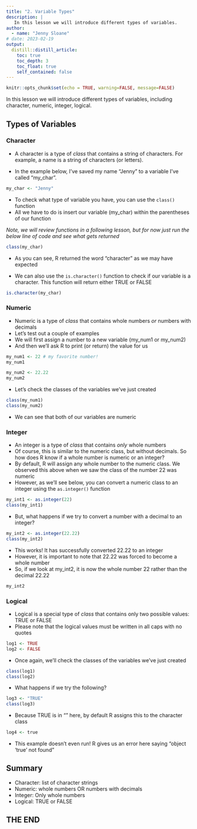 ```yaml
---
title: "2. Variable Types"
description: |
   In this lesson we will introduce different types of variables.
author:
  - name: "Jenny Sloane"
# date: 2023-02-19
output:
  distill::distill_article:
    toc: true
    toc_depth: 3
    toc_float: true
    self_contained: false
---
```


```r
knitr::opts_chunk$set(echo = TRUE, warning=FALSE, message=FALSE)
```

In this lesson we will introduce different types of variables, including character, numeric, integer, logical. 

## Types of Variables

### Character

- A character is a type of *class* that contains a string of characters. For example, a name is a string of characters (or letters).

- In the example below, I've saved my name "Jenny" to a variable I've called "my_char".

```r
my_char <- "Jenny"
```

- To check what type of variable you have, you can use the `class()` function
- All we have to do is insert our variable (my_char) within the parentheses of our function

*Note, we will review functions in a following lesson, but for now just run the below line of code and see what gets returned*

```r
class(my_char)
```

- As you can see, R returned the word "character" as we may have expected

- We can also use the `is.character()` function to check if our variable is a character. This function will return either TRUE or FALSE

```r
is.character(my_char)
```

### Numeric

- Numeric is a type of *class* that contains whole numbers *or* numbers with decimals
- Let's test out a couple of examples 
- We will first assign a number to a new variable (my_num1 or my_num2)
- And then we'll ask R to print (or return) the value for us

```r
my_num1 <- 22 # my favorite number!
my_num1 

my_num2 <- 22.22
my_num2
```

- Let's check the classes of the variables we've just created

```r
class(my_num1)
class(my_num2)
```

- We can see that both of our variables are numeric

### Integer

- An integer is a type of *class* that contains *only* whole numbers 
- Of course, this is similar to the numeric class, but without decimals. So how does R know if a whole number is numeric or an integer?
- By default, R will assign any whole number to the numeric class. We observed this above when we saw the class of the number 22 was numeric
- However, as we'll see below, you can convert a numeric class to an integer using the `as.integer()` function

```r
my_int1 <- as.integer(22)
class(my_int1)
```

- But, what happens if we try to convert a number with a decimal to an integer?

```r
my_int2 <- as.integer(22.22)
class(my_int2)
```

- This works! It has successfully converted 22.22 to an integer
- However, it is important to note that 22.22 was forced to become a whole number
- So, if we look at my_int2, it is now the whole number 22 rather than the decimal 22.22

```r
my_int2
```

### Logical

- Logical is a special type of *class* that contains only two possible values: TRUE or FALSE
- Please note that the logical values must be written in all caps with no quotes

```r
log1 <- TRUE
log2 <- FALSE
```

- Once again, we'll check the classes of the variables we've just created

```r
class(log1)
class(log2)
```

- What happens if we try the following?

```r
log3 <- "TRUE"
class(log3)
```

- Because TRUE is in "" here, by default R assigns this to the character class

```r
log4 <- true
```

- This example doesn't even run! R gives us an error here saying "object 'true' not found"

## Summary

- Character: list of character strings 
- Numeric: whole numbers OR numbers with decimals
- Integer: Only whole numbers
- Logical: TRUE or FALSE

## THE END